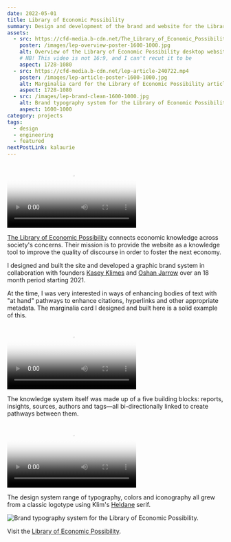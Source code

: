 ```yaml
---
date: 2022-05-01
title: Library of Economic Possibility
summary: Design and development of the brand and website for the Library of Economic Possibility. Built in collaboration with founders Kasey Klimes and Oshan Jarrow.
assets:
  - src: https://cfd-media.b-cdn.net/The_Library_of_Economic_Possibility_home_page_4_November_2022.mp4
    poster: /images/lep-overview-poster-1600-1000.jpg
    alt: Overview of the Library of Economic Possibility desktop website.
    # NB! This video is not 16:9, and I can't recut it to be
    aspect: 1728-1080
  - src: https://cfd-media.b-cdn.net/lep-article-240722.mp4
    poster: /images/lep-article-poster-1600-1000.jpg
    alt: Marginalia card for the Library of Economic Possibility articles.
    aspect: 1728-1080
  - src: /images/lep-brand-clean-1600-1000.jpg
    alt: Brand typography system for the Library of Economic Possibility.
    aspect: 1600-1000
category: projects
tags:
  - design
  - engineering
  - featured
nextPostLink: kalaurie
---
```


<Video
  aspect="2074-1440"
  src="https://cfd-media.b-cdn.net/The_Library_of_Economic_Possibility_home_page_4_November_2022.mp4"
  poster="/images/lep-overview-poster-1600-1000.jpg"
  alt="Overview of the Library of Economic Possibility desktop website."
  caption="Overview of the Library of Economic Possibility desktop website."
/>

[The Library of Economic Possibility](https://www.economicpossibility.org/) connects economic knowledge across society's concerns. Their mission is to provide the website as a knowledge tool to improve the quality of discourse in order to foster the next economy.

I designed and built the site and developed a graphic brand system in collaboration with founders [Kasey Klimes](https://www.kaseyklimes.com/) and [Oshan Jarrow](https://www.musingmind.org/) over an 18 month period starting 2021.

At the time, I was very interested in ways of enhancing bodies of text with "at hand" pathways to enhance citations, hyperlinks and other appropriate metadata. The marginalia card I designed and built here is a solid example of this.

<Video
  aspect="1728-1080"
  src="https://cfd-media.b-cdn.net/lep-article-240722.mp4"
  poster="/images/lep-article-poster-1600-1000.jpg"
  alt="Marginalia card for the Library of Economic Possibility articles."
  caption="Marginalia card for the Library of Economic Possibility articles."
/>

The knowledge system itself was made up of a five building blocks: reports, insights, sources, authors and tags—all bi-directionally linked to create pathways between them.

<Video
  aspect="1728-1080"
  src="https://cfd-media.b-cdn.net/lep-knowledge-system.mp4"
  poster="/images/lep-knowledge-system-poster-1600-1000.jpg"
  alt="Bi-directional knowledge system for the Library of Economic Possibility."
  caption="Bi-directional knowledge system for the Library of Economic Possibility."
/>

The design system range of typography, colors and iconography all grew from a classic logotype using Klim's [Heldane](https://klim.co.nz/collections/heldane/) serif.

<Image
  src="/images/lep-brand-clean-1600-1000.jpg"
  aspect="1600-1000"
  alt="Brand typography system for the Library of Economic Possibility."
  caption="Brand typography system for the Library of Economic Possibility."
/>

Visit the [Library of Economic Possibility](https://www.economicpossibility.org/).
